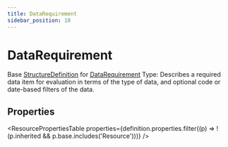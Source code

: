 ```yaml
---
title: DataRequirement
sidebar_position: 10
---
```


# DataRequirement

Base <a href="/docs/api/fhir/resources/structuredefinition">StructureDefinition</a> for <a href="/docs/api/fhir/datatypes/datarequirement">DataRequirement</a> Type: Describes a required data item for evaluation in terms of the type of data, and optional code or date-based filters of the data.



## Properties

<ResourcePropertiesTable properties={definition.properties.filter((p) => !(p.inherited && p.base.includes('Resource')))} />



